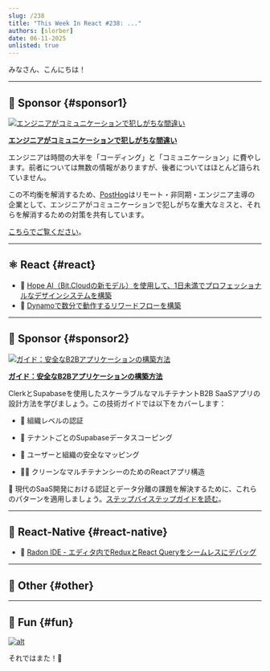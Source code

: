 ```yaml
---
slug: /238
title: "This Week In React #238: ..."
authors: [slorber]
date: 06-11-2025
unlisted: true
---
```


みなさん、こんにちは！

<Todo />

<!-- truncate -->


<Support />

***

## 💸 Sponsor {#sponsor1}

[![エンジニアがコミュニケーションで犯しがちな間違い](/emails/issues/238/getwrong.jpg)](https://go.posthog.com/twir-jun11)

**[エンジニアがコミュニケーションで犯しがちな間違い](https://go.posthog.com/twir-jun11)**

エンジニアは時間の大半を「コーディング」と「コミュニケーション」に費やします。前者については無数の情報がありますが、後者についてはほとんど語られていません。

この不均衡を解消するため、[PostHog](https://go.posthog.com/twir-jun11-ph)はリモート・非同期・エンジニア主導の企業として、エンジニアがコミュニケーションで犯しがちな重大なミスと、それらを解消するための対策を共有しています。

[こちらでご覧ください](https://go.posthog.com/twir-jun11)。

***

## ⚛️ React {#react}

<Todo />

* 💸 [Hope AI（Bit.Cloudの新モデル）を使用して、1日未満でプロフェッショナルなデザインシステムを構築](https://bit.cloud/solutions/design-systems?utm_source=ThisWeekInReact\&campaign=DesignSystem)
* 💸 [Dynamoで数分で動作するリワードフローを構築](https://whitelabel-loyalty.com/products/dynamo/?utm_source=email\&utm_medium=newsletter\&utm_campaign=react)

<SubscribeFormEmbed placement="middle" />

***

## 💸 Sponsor {#sponsor2}

[![ガイド：安全なB2Bアプリケーションの構築方法](/emails/issues/238/LinkedInReddit.jpg)](https://go.clerk.com/vKxY0Sv)

**[ガイド：安全なB2Bアプリケーションの構築方法](https://go.clerk.com/vKxY0Sv)**

ClerkとSupabaseを使用したスケーラブルなマルチテナントB2B SaaSアプリの設計方法を学びましょう。この技術ガイドでは以下をカバーします：

* 🔐 組織レベルの認証

* 👥 テナントごとのSupabaseデータスコーピング

* 🧩 ユーザーと組織の安全なマッピング

* 🧑‍💻 クリーンなマルチテナンシーのためのReactアプリ構造

🚀 現代のSaaS開発における認証とデータ分離の課題を解決するために、これらのパターンを適用しましょう。[ステップバイステップガイドを読む](https://go.clerk.com/vKxY0Sv)。

***

## 📱 React-Native {#react-native}

<Todo />

* 💸 [Radon IDE - エディタ内でReduxとReact Queryをシームレスにデバッグ](https://ide.swmansion.com/?utm_source=thisweekinreact.com)

***

## 🔀 Other {#other}

<Todo />

***

## 🤭 Fun {#fun}

<Todo />

[![alt](/emails/issues/215/meme.jpg)](https://twitter.com/TODOTODOTODOTODOTODOTODOTODOTODOTODOTODO)

それではまた！👋